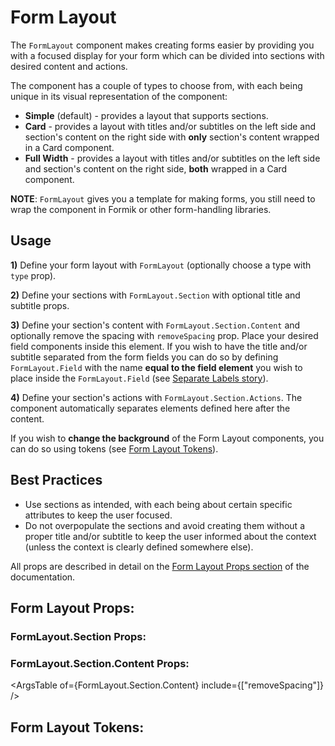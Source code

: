 

# Form Layout

The `FormLayout` component makes creating forms easier by providing you with a focused display for your form which
can be divided into sections with desired content and actions.

The component has a couple of types to choose from, with each being unique in its visual representation of the component:

- **Simple** (default) - provides a layout that supports sections.
- **Card** - provides a layout with titles and/or subtitles on the left side and section's content on the right side with **only** section's content wrapped in a Card component.
- **Full Width** - provides a layout with titles and/or subtitles on the left side and section's content on the right side, **both** wrapped in a Card component.

**NOTE**: `FormLayout` gives you a template for making forms, you still need to wrap the component in Formik or other form-handling libraries.

## Usage

**1)** Define your form layout with `FormLayout` (optionally choose a type with `type` prop).

**2)** Define your sections with `FormLayout.Section` with optional title and subtitle props.

**3)** Define your section's content with `FormLayout.Section.Content` and optionally remove the spacing with `removeSpacing` prop.
Place your desired field components inside this element. If you wish to have the title and/or subtitle separated from the form fields you can do so
by defining `FormLayout.Field` with the name **equal to the field element** you wish to place inside the `FormLayout.Field` (see [Separate Labels story](#separate-labels)).

**4)** Define your section's actions with `FormLayout.Section.Actions`. The component automatically separates elements defined here after the content.

If you wish to **change the background** of the Form Layout components, you can do so using tokens (see [Form Layout Tokens](#form-layout-tokens)).

## Best Practices

- Use sections as intended, with each being about certain specific attributes to keep the user focused.
- Do not overpopulate the sections and avoid creating them without a proper title and/or subtitle to keep the user informed about the context (unless the context is clearly defined somewhere else).

All props are described in detail on the [Form Layout Props section](#form-layout-props)
of the documentation.

<Stories includePrimary={true} />

## Form Layout Props:

<ArgsTable of={FormLayout} />

### FormLayout.Section Props:

<ArgsTable of={FormLayout.Section} />

### FormLayout.Section.Content Props:

<ArgsTable of={FormLayout.Section.Content} include={["removeSpacing"]} />

## Form Layout Tokens:

<ThemeTokens component="FormLayout" />
